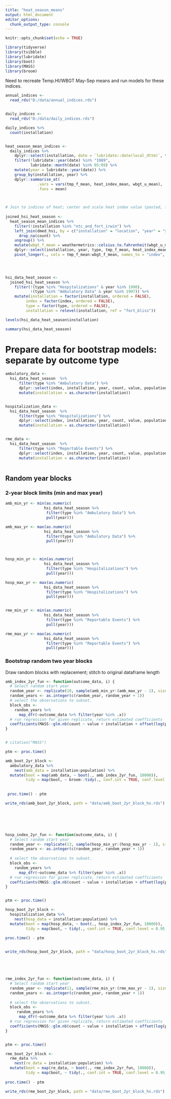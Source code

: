 ```yaml
---
title: "heat_season_means"
output: html_document
editor_options: 
  chunk_output_type: console
---
```


```r
knitr::opts_chunk$set(echo = TRUE)

library(tidyverse)
library(tsibble)
library(lubridate)
library(boot)
library(MASS)
library(broom)
```

Need to recreate Temp.HI/WBGT May-Sep means and run models for these indices.

```r

annual_indices <- 
  read_rds("D:/data/annual_indices.rds")


daily_indices <- 
  read_rds("D:/data/daily_indices.rds")

daily_indices %>% 
  count(installation)


heat_season_mean_indices <-
  daily_indices %>% 
    dplyr::select(installation, date = `lubridate::date(local_dttm)`, tmp_f_mean, heat_index_mean, wbgt_u_mean) %>% 
    filter(!lubridate::year(date) %in% "1989",
           lubridate::month(date) %in% 05:09) %>%
    mutate(year = lubridate::year(date)) %>% 
    group_by(installation, year) %>% 
    dplyr::summarise_at(
              .vars = vars(tmp_f_mean, heat_index_mean, wbgt_u_mean),
              .funs = mean) 

  

```




```r

# Join to indices of heat; center and scale heat index value (pooled, for each index/type - pooled over all included locations and years)  
  
joined_hsi_heat_season <-
  heat_season_mean_indices %>% 
    filter(!installation %in% "ntc_and_fort_irwin") %>% 
    left_join(dmed_hsi, by = c("installation" = "location", "year" = "year")) %>% 
      drop_na(count) %>% 
    ungroup() %>% 
    mutate(wbgt_f_mean = weathermetrics::celsius.to.fahrenheit(wbgt_u_mean)) %>% 
    dplyr::select(installation, year, type, tmp_f_mean, heat_index_mean, wbgt_f_mean, count, population, rate) %>% 
    pivot_longer(., cols = tmp_f_mean:wbgt_f_mean, names_to = "index", values_to = "value")
  



hsi_data_heat_season <-
  joined_hsi_heat_season %>% 
    filter(!(type %in% "Hospitalizations" & year %in% 1990),
           !(type %in% "Ambulatory Data" & year %in% 1997)) %>% 
    mutate(installation = factor(installation, ordered = FALSE),
         index = factor(index, ordered = FALSE),
         type = factor(type, ordered = FALSE),
         installation = relevel(installation, ref = "fort_bliss"))

levels(hsi_data_heat_season$installation)

summary(hsi_data_heat_season)


```


# Prepare data for bootstrap models: separate by outcome type
```r

ambulatory_data <-
  hsi_data_heat_season  %>%
      filter(type %in% "Ambulatory Data") %>% 
      dplyr::select(index, installation, year, count, value, population) %>% 
      mutate(installation = as.character(installation))


hospitalization_data <-
  hsi_data_heat_season  %>%
      filter(type %in% "Hospitalizations") %>% 
      dplyr::select(index, installation, year, count, value, population) %>% 
      mutate(installation = as.character(installation))


rme_data <-
  hsi_data_heat_season  %>%
      filter(type %in% "Reportable Events") %>% 
      dplyr::select(index, installation, year, count, value, population) %>% 
      mutate(installation = as.character(installation))



```



## Random year blocks

### 2-year block limits (min and max year)

```r


amb_min_yr <- min(as.numeric(
                 hsi_data_heat_season %>% 
                  filter(type %in% "Ambulatory Data") %>% 
                  pull(year)))

amb_max_yr <- max(as.numeric(
                 hsi_data_heat_season %>% 
                  filter(type %in% "Ambulatory Data") %>% 
                  pull(year)))



hosp_min_yr <- min(as.numeric(
                 hsi_data_heat_season %>% 
                  filter(type %in% "Hospitalizations") %>% 
                  pull(year)))

hosp_max_yr <- max(as.numeric(
                 hsi_data_heat_season %>% 
                  filter(type %in% "Hospitalizations") %>% 
                  pull(year)))


rme_min_yr <- min(as.numeric(
                 hsi_data_heat_season %>% 
                  filter(type %in% "Reportable Events") %>% 
                  pull(year)))

rme_max_yr <- max(as.numeric(
                 hsi_data_heat_season %>% 
                  filter(type %in% "Reportable Events") %>% 
                  pull(year)))


```


### Bootstrap random two year blocks
Draw random blocks with replacement; stitch to original dataframe length

```r

amb_index_2yr_fun <- function(outcome_data, i) {
  # Select random start year
  random_year <- replicate(10, sample(amb_min_yr:(amb_max_yr - 1), size = 1, replace = TRUE))
  random_years <- as.integer(c(random_year, random_year + 1))
  # select the observations to subset. 
  block_obs <- 
    random_years %>%
      map_dfr(~outcome_data %>% filter(year %in% .x))
  # run regression for given replicate, return estimated coefficients
  coefficients(MASS::glm.nb(count ~ value + installation + offset(log(population)), data = block_obs))
}


# citation("MASS")

ptm <- proc.time()

amb_boot_2yr_block <-
  ambulatory_data %>% 
    nest(amb_data = installation:population) %>% 
  mutate(boot = map(amb_data, ~ boot(., amb_index_2yr_fun, 10000)),
         tidy = map(boot, ~ broom::tidy(., conf.int = TRUE, conf.level = 0.95, conf.method = "basic")))
         
         
 proc.time() - ptm

write_rds(amb_boot_2yr_block, path = "data/amb_boot_2yr_block_hs.rds")






hosp_index_2yr_fun <- function(outcome_data, i) {
  # Select random start year
  random_year <- replicate(13, sample(hosp_min_yr:(hosp_max_yr - 1), size = 1, replace = TRUE))
  random_years <- as.integer(c(random_year, random_year + 1))
  
  # select the observations to subset. 
  block_obs <- 
    random_years %>%
      map_dfr(~outcome_data %>% filter(year %in% .x))
  # run regression for given replicate, return estimated coefficients
  coefficients(MASS::glm.nb(count ~ value + installation + offset(log(population)), data = block_obs))
}


ptm <- proc.time()

hosp_boot_2yr_block <-
  hospitalization_data %>% 
    nest(hosp_data = installation:population) %>% 
  mutate(boot = map(hosp_data, ~ boot(., hosp_index_2yr_fun, 10000)),
         tidy = map(boot, ~ tidy(., conf.int = TRUE, conf.level = 0.95, conf.method = "basic")))
         
proc.time() - ptm


write_rds(hosp_boot_2yr_block, path = "data/hosp_boot_2yr_block_hs.rds")





rme_index_2yr_fun <- function(outcome_data, i) {
  # Select random start year
  random_year <- replicate(11, sample(rme_min_yr:(rme_max_yr - 1), size = 1, replace = TRUE))
  random_years <- as.integer(c(random_year, random_year + 1))
  
  # select the observations to subset. 
  block_obs <- 
     random_years %>%
      map_dfr(~outcome_data %>% filter(year %in% .x))
  # run regression for given replicate, return estimated coefficients
  coefficients(MASS::glm.nb(count ~ value + installation + offset(log(population)), data = block_obs))
}


ptm <- proc.time()

rme_boot_2yr_block <-
  rme_data %>% 
    nest(re_data = installation:population) %>% 
  mutate(boot = map(re_data, ~ boot(., rme_index_2yr_fun, 10000)),
         tidy = map(boot, ~ tidy(., conf.int = TRUE, conf.level = 0.95, conf.method = "basic")))
        
proc.time() - ptm

write_rds(rme_boot_2yr_block, path = "data/rme_boot_2yr_block_hs.rds")



```

